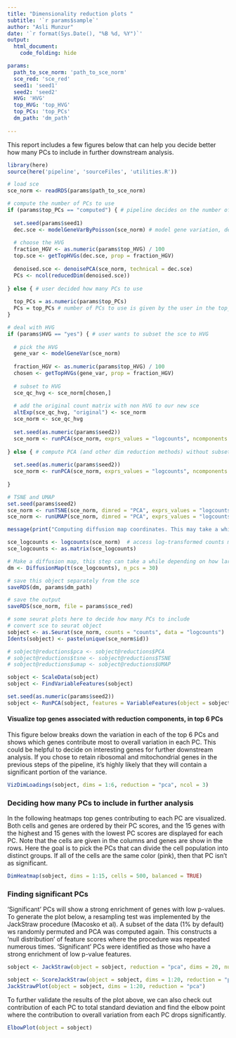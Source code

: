 ```yaml
---
title: "Dimensionality reduction plots "
subtitle: '`r params$sample`'
author: "Asli Munzur"
date: '`r format(Sys.Date(), "%B %d, %Y")`'
output: 
  html_document:
    code_folding: hide

params:
  path_to_sce_norm: 'path_to_sce_norm'
  sce_red: 'sce_red'
  seed1: 'seed1'
  seed2: 'seed2'
  HVG: 'HVG'
  top_HVG: 'top_HVG'
  top_PCs: 'top_PCs'
  dm_path: 'dm_path'
  
---
```


This report includes a few figures below that can help you decide better how many PCs to include in further downstream analysis. 

```r

library(here)
source(here('pipeline', 'sourceFiles', 'utilities.R'))

```
  
  
  
```r

# load sce
sce_norm <- readRDS(params$path_to_sce_norm)

# compute the number of PCs to use 
if (params$top_PCs == "computed") { # pipeline decides on the number of PCs to use 
  
  set.seed(params$seed1)
  dec.sce <- modelGeneVarByPoisson(sce_norm) # model gene variation, decompose it into technical and biological components
  
  # choose the HVG
  fraction_HGV <- as.numeric(params$top_HVG) / 100
  top.sce <- getTopHVGs(dec.sce, prop = fraction_HGV)
  
  denoised.sce <- denoisePCA(sce_norm, technical = dec.sce)
  PCs <- ncol(reducedDim(denoised.sce))
  
} else { # user decided how many PCs to use 
  
  top_PCs = as.numeric(params$top_PCs)
  PCs = top_PCs # number of PCs to use is given by the user in the top_PCs parameter
}

# deal with HVG
if (params$HVG == "yes") { # user wants to subset the sce to HVG 
  
  # pick the HVG
  gene_var <- modelGeneVar(sce_norm)
  
  fraction_HGV <- as.numeric(params$top_HVG) / 100
  chosen <- getTopHVGs(gene_var, prop = fraction_HGV)
  
  # subset to HVG
  sce_qc_hvg <- sce_norm[chosen,]
  
  # add the original count matrix with non HVG to our new sce
  altExp(sce_qc_hvg, "original") <- sce_norm
  sce_norm <- sce_qc_hvg
  
  set.seed(as.numeric(params$seed2))
  sce_norm <- runPCA(sce_norm, exprs_values = "logcounts", ncomponents = PCs)
  
} else { # compute PCA (and other dim reduction methods) without subsetting to top HVG
  
  set.seed(as.numeric(params$seed2))
  sce_norm <- runPCA(sce_norm, exprs_values = "logcounts", ncomponents = PCs)
  
}

# TSNE and UMAP 
set.seed(params$seed2)
sce_norm <- runTSNE(sce_norm, dimred = "PCA", exprs_values = "logcounts", ncomponents = 3)
sce_norm <- runUMAP(sce_norm, dimred = "PCA", exprs_values = "logcounts", ncomponents = 3, min_dist = 0.5, n_neighbors = 15, metric = "euclidean")


```

```r

message(print("Computing diffusion map coordinates. This may take a while depending on how large your SCE object is, up to 10 minutes."))

sce_logcounts <- logcounts(sce_norm)  # access log-transformed counts matrix
sce_logcounts <- as.matrix(sce_logcounts)

# Make a diffusion map, this step can take a while depending on how large the sce object is, up to 10 minutes. 
dm <- DiffusionMap(t(sce_logcounts), n_pcs = 30)

# save this object separately from the sce 
saveRDS(dm, params$dm_path)

```

```r
# save the output 
saveRDS(sce_norm, file = params$sce_red)

```

```r

# some seurat plots here to decide how many PCs to include 
# convert sce to seurat object
sobject <- as.Seurat(sce_norm, counts = "counts", data = "logcounts")
Idents(sobject) <- paste(unique(sce_norm$id))

# sobject@reductions$pca <- sobject@reductions$PCA
# sobject@reductions$tsne <- sobject@reductions$TSNE
# sobject@reductions$umap <- sobject@reductions$UMAP

sobject <- ScaleData(sobject)
sobject <- FindVariableFeatures(sobject)

set.seed(as.numeric(params$seed2))
sobject <- RunPCA(sobject, features = VariableFeatures(object = sobject))

```

#### Visualize top genes associated with reduction components, in top 6 PCs  
This figure below breaks down the variation in each of the top 6 PCs and shows which genes contribute most to overall variation in each PC. This could be helpful to decide on interesting genes for further downstream analysis. If you chose to retain ribosomal and mitochondrial genes in the previous steps of the pipeline, it's highly likely that they will contain a significant portion of the variance. 

```r

VizDimLoadings(sobject, dims = 1:6, reduction = "pca", ncol = 3)

```

### Deciding how many PCs to include in further analysis  
In the following heatmaps top genes contributing to each PC are visualized. Both cells and genes are ordered by their PC scores, and the 15 genes with the highest and 15 genes with the lowest PC scores are displayed for each PC. Note that the cells are given in the columns and genes are show in the rows. Here the goal is to pick the PCs that can divide the cell population into distinct groups. If all of the cells are the same color (pink), then that PC isn't as significant. 

```r

DimHeatmap(sobject, dims = 1:15, cells = 500, balanced = TRUE)

```

### Finding significant PCs
‘Significant’ PCs will show a strong enrichment of genes with low p-values. To generate the plot below, a resampling test was implemented by the JackStraw procedure (Macosko et al). A subset of the data (1% by default) ws randomly permuted and PCA was computed again. This constructs a 'null distribution' of feature scores where the procedure was repeated numerous times. 'Significant' PCs were identified as those who have a strong enrichment of low p-value features.

```r

sobject <- JackStraw(object = sobject, reduction = "pca", dims = 20, num.replicate = 100,  prop.freq = 0.1, verbose = FALSE)

sobject <- ScoreJackStraw(object = sobject, dims = 1:20, reduction = "pca")
JackStrawPlot(object = sobject, dims = 1:20, reduction = "pca")


```

To further validate the results of the plot above, we can also check out contribution of each PC to total standard deviation and find the elbow point where the contribution to overall variation from each PC drops significantly. 

```r

ElbowPlot(object = sobject)

```















